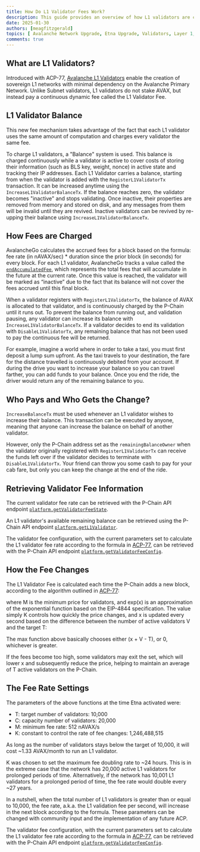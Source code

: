 ```yaml
---
title: How Do L1 Validator Fees Work?
description: This guide provides an overview of how L1 validators are charged AVAX to participate in sovereign L1s, how the fee is determined, and how this information can be retrieved from the Avalanche P-Chain.
date: 2025-01-30
authors: [meagfitzgerald]
topics: [ Avalanche Network Upgrade, Etna Upgrade, Validators, Layer 1, L1, L1 Validators, Continuous L1 Validation Fee]
comments: true
---
```


## What are L1 Validators?

Introduced with ACP-77, [Avalanche L1 Validators](https://build.avax.network/guides/subnet-vs-l1-validators) enable the creation of sovereign L1
networks with minimal dependency on the Avalanche Primary Network. Unlike Subnet validators, L1 validators do not stake AVAX, but instead pay a
continuous dynamic fee called the L1 Validator Fee.

## L1 Validator Balance

This new fee mechanism takes advantage of the fact that each L1 validator uses the same amount of computation and charges every validator the same fee.

To charge L1 validators, a "Balance" system is used. This balance is charged continuously while a validator is active to cover costs of storing their
information (such as BLS key, weight, nonce) in active state and tracking their IP addresses. Each L1 Validator carries a balance, starting from when
the validator is added with the `RegisterL1ValidatorTx` transaction. It can be increased anytime using the `IncreaseL1ValidatorBalanceTx`. If the
balance reaches zero, the validator becomes "inactive" and stops validating. Once inactive, their properties are removed from memory and stored on
disk, and any messages from them will be invalid until they are revived. Inactive validators can be revived by re-upping their balance using
`IncreaseL1ValidatorBalanceTx`.

## How Fees are Charged

AvalancheGo calculates the accrued fees for a block based on the formula: fee rate (in nAVAX/sec) \* duration since the prior block (in seconds) for
every block. For each L1 validator, AvalancheGo tracks a value called the
[`endAccumulatedFee`](https://github.com/ava-labs/avalanchego/blob/ab4619873028fd975dfa6e89e53e555dd53e0cdb/vms/platformvm/state/l1_validator.go#L116-L124), which represents the total fees that will accumulate
in the future at the current rate. Once this value is reached, the validator will be marked as “inactive” due to the fact that its balance will not
cover the fees accrued until this final block.

When a validator registers with `RegisterL1ValidatorTx`, the balance of AVAX is allocated to that validator, and is continuously charged by the
P-Chain until it runs out. To prevent the balance from running out, and validation pausing, any validator can increase its balance with
`IncreaseL1ValidatorBalanceTx`. If a validator decides to end its validation with `DisableL1ValidatorTx`, any remaining balance that has not
been used to pay the continuous fee will be returned.

For example, imagine a world where in order to take a taxi, you must first deposit a lump sum upfront. As the taxi travels to your destination,
the fare for the distance travelled is continuously debited from your account. If during the drive you want to increase your balance so you can
travel farther, you can add funds to your balance. Once you end the ride, the driver would return any of the remaining balance to you.

## Who Pays and Who Gets the Change?

`IncreaseBalanceTx` must be used whenever an L1 validator wishes to increase their balance. This transaction can be executed by anyone, meaning that
anyone can increase the balance on behalf of another validator.

However, only the P-Chain address set as the `remainingBalanceOwner` when the validator originally registered with `RegisterL1ValidatorTx` can receive
the funds left over if the validator decides to terminate with `DisableL1ValidatorTx`. Your friend can throw you some cash to pay for your cab fare,
but only you can keep the change at the end of the ride.

## Retrieving Validator Fee Information

The current validator fee rate can be retrieved with the P-Chain API endpoint
[`platform.getValidatorFeeState`](https://build.avax.network/docs/api-reference/p-chain/api#platformgetvalidatorfeestate).

An L1 validator's available remaining balance can be retrieved using the P-Chain API endpoint
[`platform.getL1Validator`](https://build.avax.network/docs/api-reference/p-chain/api#platformgetl1validator).

The validator fee configuration, with the current parameters set to calculate the L1 validator fee rate according to the formula in [ACP-77](https://github.com/avalanche-foundation/ACPs/tree/main/ACPs/77-reinventing-subnets#parameters), can be
retrieved with the P-Chain API endpoint
[`platform.getValidatorFeeConfig`](https://build.avax.network/docs/api-reference/p-chain/api#platformgetvalidatorfeeconfig).

## How the Fee Changes

The L1 Validator Fee is calculated each time the P-Chain adds a new block, according to the algorithm outlined in
[ACP-77](https://github.com/avalanche-foundation/ACPs/tree/main/ACPs/77-reinventing-subnets#fee-algorithm):

<BlockMath math="\text{Fee Rate} = M \cdot \exp\left(\frac{x}{K}\right)" />

where M is the minimum price for validators, and exp(x) is an approximation of the exponential function based on the EIP-4844 specification. The
value simply K controls how quickly the price changes, and x is updated every second based on the difference between the number of active validators
V and the target T:

<BlockMath math="x = \max(x + V - T, 0)" />

The max function above basically chooses either \(x + V - T\), or 0, whichever is greater.

If the fees become too high, some validators may exit the set, which will lower x and subsequently reduce the price, helping to maintain an average of
T active validators on the P-Chain.

## The Fee Rate Settings

The parameters of the above functions at the time Etna activated were:

- T: target number of validators: 10,000
- C: capacity number of validators: 20,000
- M: minimum fee rate: 512 nAVAX/s
- K: constant to control the rate of fee changes: 1,246,488,515

As long as the number of validators stays below the target of 10,000, it will cost ~1.33 AVAX/month to run an L1 validator.

K was chosen to set the maximum fee doubling rate to ~24 hours. This is in the extreme case that the network has 20,000 active L1 validators for
prolonged periods of time. Alternatively, if the network has 10,001 L1 validators for a prolonged period of time, the fee rate would double every
~27 years.

In a nutshell, when the total number of L1 validators is greater than or equal to 10,000, the fee rate, a.k.a. the L1 validation fee per second, will
increase in the next block according to the formula. These parameters can be changed with community input and the implementation of any future ACP.

The validator fee configuration, with the current parameters set to calculate the L1 validator fee rate according to the formula in
[ACP-77](https://github.com/avalanche-foundation/ACPs/tree/main/ACPs/77-reinventing-subnets#parameters), can be retrieved with the P-Chain API
endpoint [`platform.getValidatorFeeConfig`](https://build.avax.network/docs/api-reference/p-chain/api#platformgetvalidatorfeeconfig).
